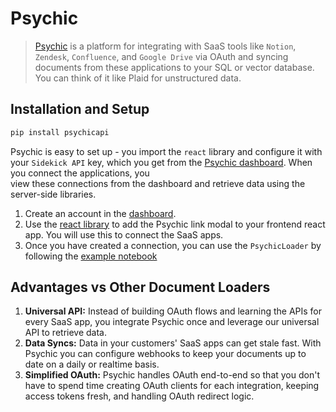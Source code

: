 # Psychic

>[Psychic](https://www.psychic.dev/) is a platform for integrating with SaaS tools like `Notion`, `Zendesk`, 
> `Confluence`, and `Google Drive` via OAuth and syncing documents from these applications to your SQL or vector
> database. You can think of it like Plaid for unstructured data. 

## Installation and Setup

```bash
pip install psychicapi
```

Psychic is easy to set up - you import the `react` library and configure it with your `Sidekick API` key, which you get 
from the [Psychic dashboard](https://dashboard.psychic.dev/). When you connect the applications, you  
view these connections from the dashboard and retrieve data using the server-side libraries.
 
1. Create an account in the [dashboard](https://dashboard.psychic.dev/).
2. Use the [react library](https://docs.psychic.dev/sidekick-link) to add the Psychic link modal to your frontend react app. You will use this to connect the SaaS apps.
3. Once you have created a connection, you can use the `PsychicLoader` by following the [example notebook](/docs/modules/data_connection/document_loaders/integrations/psychic.html)


## Advantages vs Other Document Loaders

1.	**Universal API:** Instead of building OAuth flows and learning the APIs for every SaaS app, you integrate Psychic once and leverage our universal API to retrieve data.
2.	**Data Syncs:** Data in your customers' SaaS apps can get stale fast. With Psychic you can configure webhooks to keep your documents up to date on a daily or realtime basis.
3.	**Simplified OAuth:** Psychic handles OAuth end-to-end so that you don't have to spend time creating OAuth clients for each integration, keeping access tokens fresh, and handling OAuth redirect logic.
